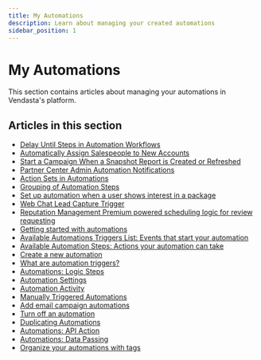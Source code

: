 ```yaml
---
title: My Automations
description: Learn about managing your created automations
sidebar_position: 1
---
```


# My Automations

This section contains articles about managing your automations in Vendasta's platform.

## Articles in this section

- [Delay Until Steps in Automation Workflows](/automations/my-automations/delay-until-steps-in-automation-workflows)
- [Automatically Assign Salespeople to New Accounts](/automations/my-automations/automatically-assign-salespeople)
- [Start a Campaign When a Snapshot Report is Created or Refreshed](/automations/my-automations/start-campaign-snapshot-report)
- [Partner Center Admin Automation Notifications](/automations/my-automations/partner-center-admin-notifications)
- [Action Sets in Automations](/automations/my-automations/action-sets-in-automations)
- [Grouping of Automation Steps](/automations/my-automations/grouping-of-automation-steps)
- [Set up automation when a user shows interest in a package](/automations/my-automations/set-up-automation-when-user-shows-interest-package)
- [Web Chat Lead Capture Trigger](/automations/my-automations/web-chat-lead-capture-trigger)
- [Reputation Management Premium powered scheduling logic for review requesting](/automations/my-automations/reputation-management-premium-scheduling-logic)
- [Getting started with automations](/automations/my-automations/getting-started-with-automations)
- [Available Automations Triggers List: Events that start your automation](/automations/my-automations/available-automations-triggers-list)
- [Available Automation Steps: Actions your automation can take](/automations/my-automations/available-automation-steps)
- [Create a new automation](/automations/my-automations/create-new-automation)
- [What are automation triggers?](/automations/my-automations/what-are-automation-triggers)
- [Automations: Logic Steps](/automations/my-automations/logic-steps)
- [Automation Settings](/automations/my-automations/automation-settings)
- [Automation Activity](/automations/my-automations/automation-activity)
- [Manually Triggered Automations](/automations/my-automations/manually-triggered-automations)
- [Add email campaign automations](/automations/my-automations/add-email-campaign-automations)
- [Turn off an automation](/automations/my-automations/turn-off-an-automation)
- [Duplicating Automations](/automations/my-automations/duplicating-automations)
- [Automations: API Action](/automations/my-automations/automations-api-action)
- [Automations: Data Passing](/automations/my-automations/automations-data-passing)
- [Organize your automations with tags](/automations/my-automations/organize-your-automations-with-tags)
